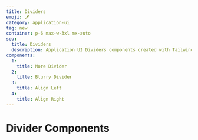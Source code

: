 ```yaml
---
title: Dividers
emoji: 🗡️
category: application-ui
tag: new
container: p-6 max-w-3xl mx-auto
seo:
  title: Dividers
  description: Application UI Dividers components created with Tailwind CSS
components:
  1:
    title: More Divider
  2:
    title: Blurry Divider
  3:
    title: Align Left
  4:
    title: Align Right
---
```


# Divider Components

<CollectionList
  componentsData={componentsData}
  componentContainer={componentContainer}
/>
